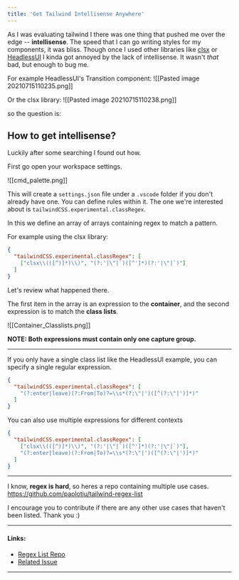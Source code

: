 ```yaml
---
title: 'Get Tailwind Intellisense Anywhere'
---
```


As I was evaluating tailwind I there was one thing that pushed me over the edge -- **intellisense**.
The speed that I can go writing styles for my components, it was bliss. Though once I used other libraries like
[clsx](https://github.com/lukeed/clsx) or [HeadlessUI](https://headlessui.dev/) I kinda got annoyed by the lack of intellisense. It wasn't _that_ bad, but enough to bug me.

For example HeadlessUI's Transition component:
![[Pasted image 20210715110235.png]]

Or the clsx library:
![[Pasted image 20210715110238.png]]

so the question is:

## How to get intellisense?

Luckily after some searching I found out how.

First go open your workspace settings.

![[cmd_palette.png]]

This will create a `settings.json` file under a `.vscode` folder if you don't already have one. You can define rules within it. The one we're interested about is `tailwindCSS.experimental.classRegex`.

In this we define an array of arrays containing regex to match a pattern.

For example using the clsx library:

```json
{
  "tailwindCSS.experimental.classRegex": [
    ["clsx\\(([^)]*)\\)", "(?:'|\"|`)([^']*)(?:'|\"|`)"]
  ]
}
```

Let's review what happened there.

The first item in the array is an expression to the **container**, and the second expression is to match the **class lists**.

![[Container_Classlists.png]]

**NOTE: Both expressions must contain only one capture group.**

---

If you only have a single class list like the HeadlessUI example, you can specify a single regular expression.

```json
{
  "tailwindCSS.experimental.classRegex": [
    "(?:enter|leave)(?:From|To)?=\\s*(?:\"|')([^(?:\"|')]*)"
  ]
}
```

You can also use multiple expressions for different contexts

```json
{
  "tailwindCSS.experimental.classRegex": [
    ["clsx\\(([^)]*)\\)", "(?:'|\"|`)([^']*)(?:'|\"|`)"],
    "(?:enter|leave)(?:From|To)?=\\s*(?:\"|')([^(?:\"|')]*)"
  ]
}
```

---

I know, **regex is hard**, so heres a repo containing multiple use cases.
https://github.com/paolotiu/tailwind-regex-list

I encourage you to contribute if there are any other use cases that haven't been listed.
Thank you :)

---

#### Links:

- [Regex List Repo](https://github.com/paolotiu/tailwind-regex-list)
- [Related Issue](https://github.com/tailwindlabs/tailwindcss-intellisense/issues/129)

---
